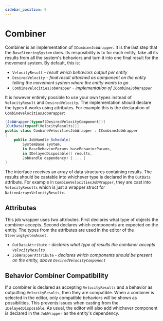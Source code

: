 ```yaml
---
sidebar_position: 9
---
```


# Combiner

Combiner is an implementation of `ICombineJobWrapper`. It is the last step that the `BaseSteeringSystem` does. Its resposibility is to for each entity, take all its results from all the system's behaviors and turn it into one final result for the movement system. By default, this is:

- `VelocityResult` - *result which behaviors output per entity*
- `DesiredVelocity` - *final result attached as component on the entity telling the movement system where the entity wants to go*
- `CombineVelocitiesJobWrapper` - *implementation of `ICombineJobWrapper`*

It is however entirely possible to use your own types instead of `VelocityResult` and `DesiredVelocity`. The implementation should declare the types it works using attributes. For example this is the declaration of `CombineVelocitiesJobWrapper`:

```csharp title="CombineVelocitiesJobWrapper.cs"
[JobWrapper(typeof(DesiredVelocityComponent))]
[OutData(typeof(VelocityResults))]
public class CombineVelocitiesJobWrapper : ICombineJobWrapper
{
    public JobHandle Schedule(
        SystemBase system,
        in BaseBehaviorParams baseBehaviorParams,
        in IDelayedDisposable[] results,
        JobHandle dependency) { ... }
}
```

The interface receives an array of data structures containing results. The results should be castable into whichever type is declared in the `OutData` attribute. For example in `CombineVelocitiesJobWrapper`, they are cast into `VelocityResults` which is just a wrapper struct for `NativeArray<VelocityResult>`. 

## Attributes

This job wrapper uses two attributes. First declares what type of objects the combiner accepts. Second declares which components are expected on the entity. The types from the attributes are used in the editor of the `SteeringSystemAsset`. 

- `OutDataAttribute` - *declares what type of results the combiner accepts `VelocityResults`*
- `JobWrapperAttribute` - *declares which components should be present on the entity, above `DesiredVelocityComponent`*


## Behavior Combiner Compatibility

If a combiner is declared as accepting `VelocityResults` and a behavior as outputting `VelocityResults`, then they are compatible. When a combiner is selected in the editor, only compatible behaviors will be shown as possibilities. This prevents issues when casting from the `IDelayedDisposable`. As usual, the editor will also add whichever component is declared in the `JobWrapper` as the entity's dependency. 
